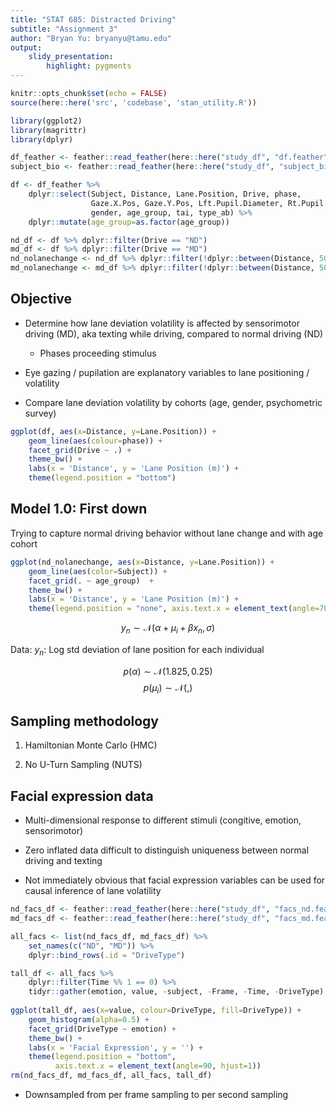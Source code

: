 ```yaml
---
title: "STAT 685: Distracted Driving"
subtitle: "Assignment 3"
author: "Bryan Yu: bryanyu@tamu.edu"
output: 
    slidy_presentation:
        highlight: pygments
---
```


```r
knitr::opts_chunk$set(echo = FALSE)
source(here::here('src', 'codebase', 'stan_utility.R'))
```

```r
library(ggplot2)
library(magrittr)
library(dplyr)

df_feather <- feather::read_feather(here::here("study_df", "df.feather"))
subject_bio <- feather::read_feather(here::here("study_df", "subject_bio.feather"))

df <- df_feather %>% 
    dplyr::select(Subject, Distance, Lane.Position, Drive, phase,
                  Gaze.X.Pos, Gaze.Y.Pos, Lft.Pupil.Diameter, Rt.Pupil.Diameter,
                  gender, age_group, tai, type_ab) %>%
    dplyr::mutate(age_group=as.factor(age_group))

nd_df <- df %>% dplyr::filter(Drive == "ND") 
md_df <- df %>% dplyr::filter(Drive == "MD") 
nd_nolanechange <- nd_df %>% dplyr::filter(!dplyr::between(Distance, 5000, 7000))
md_nolanechange <- md_df %>% dplyr::filter(!dplyr::between(Distance, 5000, 7000))
```

## Objective

- Determine how lane deviation volatility is affected by sensorimotor driving (MD), aka texting while driving, compared to normal driving (ND)
    - Phases proceeding stimulus

- Eye gazing / pupilation are explanatory variables to lane positioning / volatility

- Compare lane deviation volatility by cohorts (age, gender, psychometric survey)

```r
ggplot(df, aes(x=Distance, y=Lane.Position)) +
    geom_line(aes(colour=phase)) +
    facet_grid(Drive ~ .) +
    theme_bw() +
    labs(x = 'Distance', y = 'Lane Position (m)') +
    theme(legend.position = "bottom")
```

## Model 1.0: First down

Trying to capture normal driving behavior without lane change and with age cohort

```r
ggplot(nd_nolanechange, aes(x=Distance, y=Lane.Position)) + 
    geom_line(aes(color=Subject)) +
    facet_grid(. ~ age_group)  +
    theme_bw() +
    labs(x = 'Distance', y = 'Lane Position (m)') +
    theme(legend.position = "none", axis.text.x = element_text(angle=70, hjust=1))
```


$$y_n \sim \mathcal{N}(\alpha + \mu_{i} + \beta x_{n}, \sigma)$$

Data: $y_n$: Log std deviation of lane position for each individual

$$p(\alpha) \sim \mathcal{N}(1.825, 0.25)$$
$$p(\mu_i) \sim \mathcal{N}(, )$$

## Sampling methodology

1. Hamiltonian Monte Carlo (HMC)

2. No U-Turn Sampling (NUTS)

## Facial expression data

- Multi-dimensional response to different stimuli (congitive, emotion, sensorimotor)

- Zero inflated data difficult to distinguish uniqueness between normal driving and texting

- Not immediately obvious that facial expression variables can be used for causal inference of lane volatility 

```r
nd_facs_df <- feather::read_feather(here::here("study_df", "facs_nd.feather"))
md_facs_df <- feather::read_feather(here::here("study_df", "facs_md.feather"))

all_facs <- list(nd_facs_df, md_facs_df) %>%
    set_names(c("ND", "MD")) %>%
    dplyr::bind_rows(.id = "DriveType")

tall_df <- all_facs %>% 
    dplyr::filter(Time %% 1 == 0) %>%
    tidyr::gather(emotion, value, -subject, -Frame, -Time, -DriveType)
    
ggplot(tall_df, aes(x=value, colour=DriveType, fill=DriveType)) +
    geom_histogram(alpha=0.5) +
    facet_grid(DriveType ~ emotion) +
    theme_bw() +
    labs(x = 'Facial Expression', y = '') +
    theme(legend.position = "bottom",
          axis.text.x = element_text(angle=90, hjust=1))
rm(nd_facs_df, md_facs_df, all_facs, tall_df)
```

* Downsampled from per frame sampling to per second sampling
